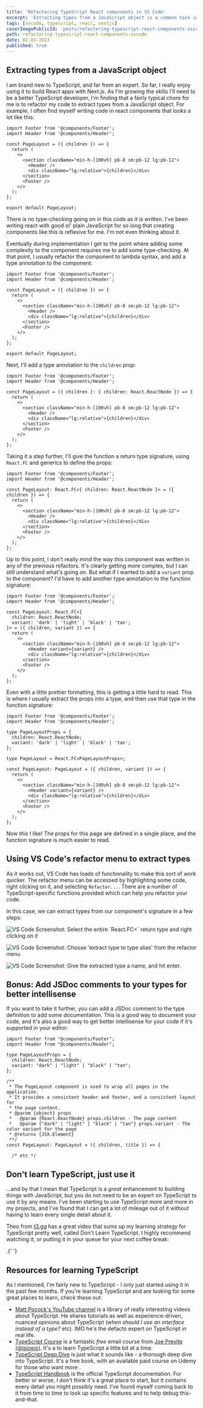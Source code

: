 ```yaml
---
title: 'Refactoring TypeScript React components in VS Code'
excerpt: 'Extracting types from a JavaScript object is a common task in TypeScript. This post shows how to do it with VS Code.'
tags: [vscode, typescript, react, nextjs]
coverImagePublicId: 'posts/refactoring-typescript-react-components-vscode/cover'
path: refactoring-typescript-react-components-vscode
date: 02-03-2023
published: true
---
```


## Extracting types from a JavaScript object

I am brand new to TypeScript, and far from an expert. So far, I really enjoy using it to build React apps with Next.js. As I'm growing the skills I'll need to be a better TypeScript developer, I'm finding that a fairly typical chore for me is to refactor my code to extract types from a JavaScript object. For example, I often find myself writing code in react components that looks a lot like this:

```tsx
import Footer from '@components/Footer';
import Header from '@components/Header';

const PageLayout = ({ children }) => {
  return (
    <>
      <section className="min-h-[100vh] pb-8 sm:pb-12 lg:pb-12">
        <Header />
        <div className="lg:relative">{children}</div>
      </section>
      <Footer />
    </>
  );
};

export default PageLayout;
```

There is no type-checking going on in this code as it is written. I've been writing react with good ol' plain JavaScript for so long that creating components like this is reflexive for me. I'm not even thinking about it.

Eventually during implementation I get to the point where adding some complexity to the component requires me to add some type-checking. At that point, I usually refactor the component to lambda syntax, and add a type annotation to the component:

```tsx
import Footer from '@components/Footer';
import Header from '@components/Header';

const PageLayout = ({ children }) => {
  return (
    <>
      <section className="min-h-[100vh] pb-8 sm:pb-12 lg:pb-12">
        <Header />
        <div className="lg:relative">{children}</div>
      </section>
      <Footer />
    </>
  );
};

export default PageLayout;
```

Next, I'll add a type annotation to the `children` prop:

```tsx
import Footer from '@components/Footer';
import Header from '@components/Header';

const PageLayout = ({ children }: { children: React.ReactNode }) => {
  return (
    <>
      <section className="min-h-[100vh] pb-8 sm:pb-12 lg:pb-12">
        <Header />
        <div className="lg:relative">{children}</div>
      </section>
      <Footer />
    </>
  );
};
```

Taking it a step further, I'll give the function a return type signature, using `React.FC` and generics to define the props:

```tsx
import Footer from '@components/Footer';
import Header from '@components/Header';

const PageLayout: React.FC<{ children: React.ReactNode }> = ({ children }) => {
  return (
    <>
      <section className="min-h-[100vh] pb-8 sm:pb-12 lg:pb-12">
        <Header />
        <div className="lg:relative">{children}</div>
      </section>
      <Footer />
    </>
  );
};
```

Up to this point, I don't really mind the way this component was written in any of the previous refactors. It's clearly getting more complex, but I can still understand what's going on. But what if I wanted to add a `variant` prop to the component? I'd have to add another type annotation to the function signature:

```tsx
import Footer from '@components/Footer';
import Header from '@components/Header';

const PageLayout: React.FC<{
  children: React.ReactNode;
  variant: 'dark' | 'light' | 'black' | 'tan';
}> = ({ children, variant }) => {
  return (
    <>
      <section className="min-h-[100vh] pb-8 sm:pb-12 lg:pb-12">
        <Header variant={variant} />
        <div className="lg:relative">{children}</div>
      </section>
      <Footer />
    </>
  );
};
```

Even with a little prettier formatting, this is getting a little hard to read. This is where I usually extract the props into a type, and then use that type in the function signature:

```tsx
import Footer from '@components/Footer';
import Header from '@components/Header';

type PageLayoutProps = {
  children: React.ReactNode;
  variant: 'dark' | 'light' | 'black' | 'tan';
};

type PageLayout = React.FC<PageLayoutProps>;

const PageLayout: PageLayout = ({ children, variant }) => {
  return (
    <>
      <section className="min-h-[100vh] pb-8 sm:pb-12 lg:pb-12">
        <Header variant={variant} />
        <div className="lg:relative">{children}</div>
      </section>
      <Footer />
    </>
  );
};
```

Now _this_ I like! The props for this page are defined in a single place, and the function signature is much easier to read.

## Using VS Code's refactor menu to extract types

As it works out, VS Code has loads of functionality to make this sort of work quicker. The refactor menu can be accessed by highlighting some code, right clicking on it, and selecting `Refactor...`. There are a number of TypeScript-specific functions provided which can help you refactor your code.

In this case, we can extract types from our component's signature in a few steps:

<Image
  publicId="posts/refactoring-typescript-react-components-vscode/refactor-1"
  alt="VS Code Screenshot: Select the entire `React.FC<` return type and right clicking on it"
  caption='Select the entire `React.FC<` return type and right click on it, and Choose "Refactor..." from the context menu.'
/>

<Image
  publicId="posts/refactoring-typescript-react-components-vscode/refactor-2"
  alt="VS Code Screenshot: Choose 'extract type to type alias' from the refactor menu"
  caption='Select "Extract type to type alias" to extract the type into a type alias'
/>

<Image
  publicId="posts/refactoring-typescript-react-components-vscode/refactor-3"
  alt="VS Code Screenshot: Give the extracted type a name, and hit enter."
  caption="Give the extracted type a name, and hit enter."
/>

## Bonus: Add JSDoc comments to your types for better intellisense

If you want to take it further, you can add a JSDoc comment to the type definition to add some documentation. This is a good way to document your code, and it's also a good way to get better intellisense for your code if it's supported in your editor:

```tsx
import Footer from "@components/Footer";
import Header from "@components/Header";

type PageLayoutProps = {
  children: React.ReactNode;
  variant: "dark" | "light" | "black" | "tan";
};

/**
 * The PageLayout component is used to wrap all pages in the application.
 * It provides a consistent header and footer, and a consistent layout for
 * the page content.
 * @param {object} props
 *   @param {React.ReactNode} props.children - The page content
 *   @param {"dark" | "light" | "black" | "tan"} props.variant - The color variant for the page
 * @returns {JSX.Element}
 **/
const PageLayout: PageLayout = ({ children, title }) => {

  /* etc */
```

## Don't learn TypeScript, just use it

...and by that I mean that TypeScript is a _great_ enhancement to building things with JavaScript, but you do not need to be an expert on TypeScript to use it by any means. I've been starting to use TypeScript more and more in my projects, and I've found that I can get a lot of mileage out of it without having to learn every single detail about it.

Theo from [t3.gg](https://t3.gg) has a great video that sums up my learning strategy for TypeScript pretty well, called Don't Learn TypeScript. I highly recommend watching it, or putting it in your queue for your next coffee break:

<YouTube youTubeId="kRiD6ZpAN_o" />.{' '}

## Resources for learning TypeScript

As I mentioned, I'm fairly new to TypeScript - I only just started using it in the past few months. If you're learning TypeScript and are looking for some great places to learn, check these out:

- [Matt Pocock's YouTube channel](https://www.youtube.com/@mattpocockuk) is a library of really interesting videos about TypeScript. He shares tutorials as well as experience-driven, nuanced opinions about TypeScript (_when should I use an interface instead of a type?_ etc). IMO he's the defacto expert on TypeScript in real life.
- [TypeScript Course](https://www.typescriptcourse.com/) is a fantastic _free_ email course from [Joe Previte](https://jsjoe.io) [(@jsjoeio)](https://twitter.com/jsjoeio). It's a to learn TypeScript a little bit at a time.
- [TypeScript Deep Dive](https://basarat.gitbook.io/typescript/) is just what it sounds like - a thorough deep dive into TypeScript. It's a free book, with an available paid course on Udemy for those who want more .
- [TypeScript Handbook](https://www.typescriptlang.org/docs/handbook/intro.html) is the official TypeScript documentation. For better or worse, I don't think it's a great place to start, but it contains every detail you might possibly need. I've found myself coming back to it from time to time to look up specific features and to help debug this-and-that.
